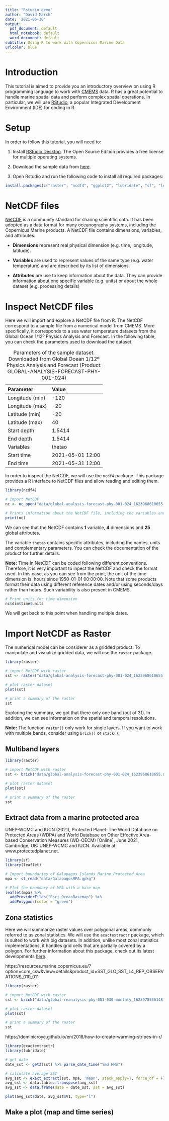```yaml
---
title: "Rstudio demo"
author: "David March"
date: '2021-06-30'
output:
  pdf_document: default
  html_notebook: default
  word_document: default
subtitle: Using R to work with Copernicus Marine Data
urlcolor: blue
---
```


# Introduction

This tutorial is aimed to provide you an introductory overview on using R programming language to work with [CMEMS](https://marine.copernicus.eu/) data. R has a great potential to handle marine spatial data and perform complex spatial operations. In particular, we will use [RStudio](https://www.rstudio.com/), a popular Integrated Development Environment (IDE) for coding in R.


# Setup

In order to follow this tutorial, you will need to:

1. Install [RStudio Desktop](https://www.rstudio.com/). The Open Source Edition provides a free license for multiple operating systems.

2. Download the sample data from [here](https://www.rstudio.com/).

3. Open Rstudio and run the following code to install all required packages:

```r
install.packages(c("raster", "ncdf4", "ggplot2", "lubridate", "sf", "leaflet"))
```

# NetCDF files

[NetCDF](https://www.unidata.ucar.edu/software/netcdf/) is a community standard for sharing scientific data. It has been adopted as a data format for many oceanography systems, including the Copernicus Marine products. A NetCDF file contains dimensions, variables, and attributes.

* **Dimensions** represent real physical dimension (e.g. time, longitude, latitude).

* **Variables** are used to represent values of the same type (e.g. water temperature) and are described by its list of dimensions.

* **Attributes** are use to keep information about the data. They can provide information about one specific variable (e.g. units) or about the whole dataset (e.g. processing details)



# Inspect NetCDF files

Here we will import and explore a NetCDF file from R. The NetCDF correspond to a sample file from a numerical model from CMEMS. More specifically, it corresponds to a sea water temperature datasets from the Global Ocean 1/12º Physics Analysis and Forecast. In the following table, you can check the parameters used to download the dataset.

| Parameter        | Value         |
|:---------------- |:--------------| 
| Longitude (min)  | -120          |
| Longitude (max)  | -20           |
| Latitude (min)   | -20           |
| Latitude (max)   | 40            |
| Start depth      | 1.5414        |
| End depth        | 1.5414        |
| Variables        | thetao        |
| Start time       | 2021-05-01 12:00 |
| End time         | 2021-05-31 12:00 |

Table: Parameters of the sample dataset. Downloaded from Global Ocean 1/12º Physics Analysis and Forecast (Product: GLOBAL-ANALYSIS-FORECAST-PHY-001-024)



In order to inspect the NetCDF, we will use the `ncdf4` package. This package provides a R interface to NetCDF files and allow reading and editing them.



```r
library(ncdf4)

# Import NetCDF
nc <- nc_open("data/global-analysis-forecast-phy-001-024_1623968610655.nc")

# Prints information about the NetCDF file, including the variables and dimensions it contains.
print(nc)
```


We can see that the NetCDF contains **1** variable, **4** dimensions and **25** global attributes.

The variable `thetao` contains specific attributes, including the names, units and complementary parameters. You can check the documentation of the product for further details.

**Note:** Time in NetCDF can be coded                                    following different conventions. Therefore,                                   it is very important to inpect the NetCDF and check the format used. In this case, as you can see from the print, the unit of the time dimension is: hours since 1950-01-01 00:00:00. Note that some products format their data using different reference dates and/or using seconds/days rather than hours. Such variability is also present in CMEMS.

```r
# Print units for time dimension
nc$dim$time$units
```

We will get back to this point when handling multiple dates.


# Import NetCDF as Raster

The numerical model can be considerer as a gridded product. To manipulate and visualize gridded data, we will use the `raster` package.

```r
library(raster)

# import NetCDF with raster
sst <- raster("data/global-analysis-forecast-phy-001-024_1623968610655.nc")

# plot raster dataset
plot(sst)

# print a summary of the raster
sst
```

Exploring the summary, we got that there only one band (out of 31). In addition, we can see information on the spatial and temporal resolutions.

**Note:** The function `raster()` only work for single layers. If you want to work with multiple bands, consider using `brick()` or `stack()`.


## Multiband layers

```r
library(raster)

# import NetCDF with raster
sst <- brick("data/global-analysis-forecast-phy-001-024_1623968610655.nc")

# plot raster dataset
plot(sst)

# print a summary of the raster
sst
```




## Extract data from a marine protected area

UNEP-WCMC and IUCN (2021), Protected Planet: The World Database on Protected Areas (WDPA) and World Database on Other Effective Area-based Conservation Measures (WD-OECM) [Online], June 2021, Cambridge, UK: UNEP-WCMC and IUCN. Available at: www.protectedplanet.net.


```r
library(sf)
library(leaflet)

# Import boundaries of Galapagos Islands Marine Protected Area
mpa <- st_read("data/GalapagosMPA.gpkg")

# Plot the boundary of MPA with a base map
leaflet(mpa) %>% 
  addProviderTiles("Esri.OceanBasemap") %>% 
  addPolygons(color = "green")
```


## Zona statistics

Here we will summarize raster values over polygonal areas, commonly referred to as zonal statistics. We will use the `exactextractr` package, which is suited to work with big datasets. In addition, unlike most zonal statistics implementations, it handles grid cells that are partially covered by a polygon. For further information about this package, check out its latest developments [here](https://github.com/isciences/exactextractr).





https://resources.marine.copernicus.eu/?option=com_csw&view=details&product_id=SST_GLO_SST_L4_REP_OBSERVATIONS_010_011

```r
library(raster)

# import NetCDF with raster
sst <- brick("data/global-reanalysis-phy-001-030-monthly_1623978556148.nc")

# plot raster dataset
plot(sst)

# print a summary of the raster
sst
```



https://dominicroye.github.io/en/2018/how-to-create-warming-stripes-in-r/


```r
library(exactextractr)
library(lubridate)

# get date
date_sst <- getZ(sst) %>% parse_date_time("Ymd HMS")

# calculate average SST
avg_sst <- exact_extract(sst, mpa, 'mean', stack_apply=T, force_df = F)
avg_sst <- data.table::transpose(avg_sst)
avg_sst <- data.frame(date = date_sst, sst = avg_sst)

plot(avg_sst$date, avg_sst$V1, type="l")

```








## Make a plot (map and time series)






